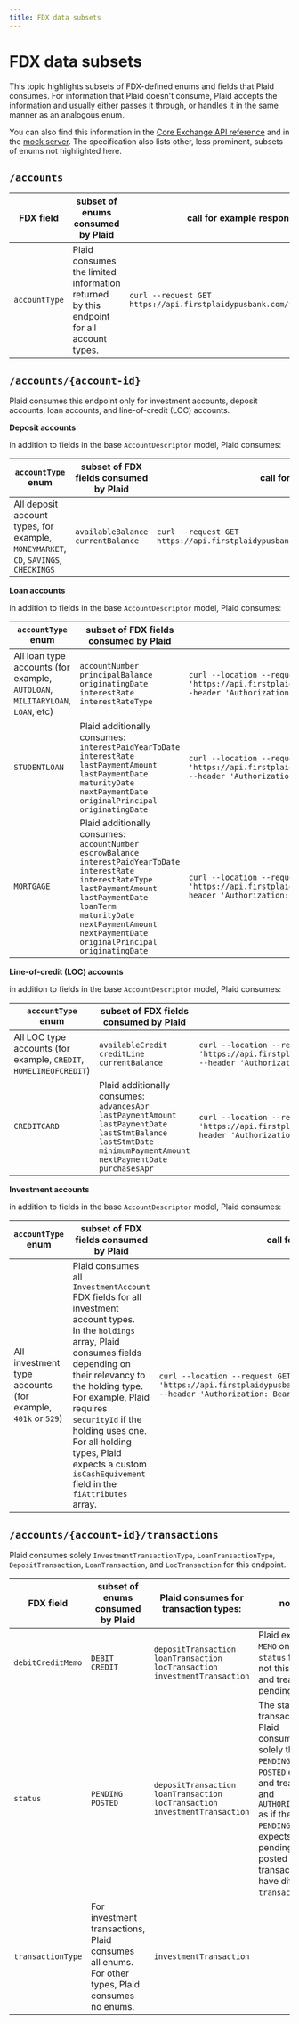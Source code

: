 ```yaml
---
title: FDX data subsets
---
```


# FDX data subsets

This topic highlights subsets of FDX-defined enums and fields that Plaid consumes. For information that Plaid doesn't consume, Plaid accepts the information and usually either passes it through, or handles it in the same manner as an analogous enum.

You can also find this information in the [Core Exchange API reference](/api-versions) and in the [mock server](/example). The specification also lists other, less prominent, subsets of enums not highlighted here.


## `/accounts`

| FDX field     | subset of enums consumed by Plaid                            | call for example response                                             |
| ------------- | ------------------------------------------------------------ | ------------------------------------------------------------ |
| `accountType` | Plaid consumes the limited information returned by this endpoint for all account types. | `curl --request GET https://api.firstplaidypusbank.com/fdx/v5/accounts` |



## `/accounts/{account-id}`

Plaid consumes this endpoint only for investment accounts, deposit accounts, loan accounts, and line-of-credit (LOC) accounts.

**Deposit accounts**

in addition to fields in the base `AccountDescriptor` model, Plaid consumes:

| `accountType` enum         | subset of FDX fields consumed by Plaid       | call for example response |
| -------------------------- | -------------------------------------------- | ---- |
| All deposit account types, for example, `MONEYMARKET`, `CD`, `SAVINGS`, `CHECKINGS` | `availableBalance`<br/>`currentBalance`<br/> | `curl --request GET https://api.firstplaidypusbank.com/fdx/v5/accounts/deposit_01_checking` |

**Loan accounts**

in addition to fields in the base `AccountDescriptor` model, Plaid consumes:

| `accountType` enum                                           | subset of FDX fields consumed by Plaid                       | call for example response                                    |
| ------------------------------------------------------------ | ------------------------------------------------------------ | ------------------------------------------------------------ |
| All loan type accounts (for example, `AUTOLOAN`, `MILITARYLOAN`, `LOAN`, etc) | `accountNumber`<br/>`principalBalance`<br/>`originatingDate`<br/>`interestRate`<br/>`interestRateType` | `curl --location --request GET 'https://api.firstplaidypusbank.com/fdx/v5/accounts/loan_03_autoloan'  --header 'Authorization: Bearer 000000000001'` |
| `STUDENTLOAN`                                                | Plaid additionally consumes: <br/>        `interestPaidYearToDate`<br/>         `interestRate`<br/>         `lastPaymentAmount`    <br/>         `lastPaymentDate`<br/>         `maturityDate`<br/>         `nextPaymentDate`<br/>         `originalPrincipal`<br/>         `originatingDate` | `curl --location --request GET 'https://api.firstplaidypusbank.com/fdx/v5/accounts/loan_01_studentloan' --header 'Authorization: Bearer 000000000001'` |
| `MORTGAGE`                                                   | Plaid additionally consumes:<br/>         `accountNumber`<br/>         `escrowBalance`<br/>         `interestPaidYearToDate`<br/>         `interestRate`<br/>         `interestRateType`<br/>         `lastPaymentAmount`<br/>         `lastPaymentDate`<br/>         `loanTerm`<br/>         `maturityDate`<br/>         `nextPaymentAmount`<br/>         `nextPaymentDate`<br/>         `originalPrincipal`<br/>         `originatingDate` | `curl --location --request GET 'https://api.firstplaidypusbank.com/fdx/v5/accounts/loan_02_mortgage' --header 'Authorization: Bearer 000000000001'` |

**Line-of-credit (LOC) accounts**

in addition to fields in the base `AccountDescriptor` model, Plaid consumes:

| `accountType` enum                                           | subset of FDX fields consumed by Plaid                       | call for example response                                             |
| ------------------------------------------------------------ | ------------------------------------------------------------ | ------------------------------------------------------------ |
| All LOC type accounts (for example, `CREDIT`, `HOMELINEOFCREDIT`) | `availableCredit`<br/>         `creditLine`<br/>         `currentBalance` | `curl --location --request GET 'https://api.firstplaidypusbank.com/fdx/v5/accounts/loc_02_homelineofcredit' --header 'Authorization: Bearer 000000000001'` |
| `CREDITCARD`                                                 | Plaid additionally consumes:<br/>         `advancesApr`<br/>         `lastPaymentAmount`<br/>         `lastPaymentDate`<br/>         `lastStmtBalance`<br/>         `lastStmtDate`<br/>         `minimumPaymentAmount`<br/>         `nextPaymentDate`<br/>         `purchasesApr` | `curl --location --request GET 'https://api.firstplaidypusbank.com/fdx/v5/accounts/loc_01_creditcard' --header 'Authorization: Bearer 000000000001'` |



**Investment accounts**

in addition to fields in the base `AccountDescriptor` model, Plaid consumes:

| `accountType` enum                                          | subset of FDX fields consumed by Plaid                       | call for example response                                    |
| ----------------------------------------------------------- | ------------------------------------------------------------ | ------------------------------------------------------------ |
| All investment type accounts (for example, `401k` or `529`) | Plaid consumes all `InvestmentAccount` FDX fields for all investment account types. <br/>In the `holdings` array, Plaid consumes fields depending on their relevancy to the holding type. For example, Plaid requires `securityId` if the holding uses one. For all holding types, Plaid expects a custom `isCashEquivement` field in the `fiAttributes` array. | `curl --location --request GET 'https://api.firstplaidypusbank.com/fdx/v5/accounts/investment_01_trust' --header 'Authorization: Bearer 000000000001'` |




## `/accounts/{account-id}/transactions`

Plaid consumes solely `InvestmentTransactionType`, `LoanTransactionType`, `DepositTransaction`, `LoanTransaction`, and `LocTransaction` for this endpoint.

| FDX field         | subset of enums consumed by Plaid                            | Plaid consumes for  transaction types:                       | notes                                                        | call for example response                                             |
| ----------------- | ------------------------------------------------------------ | ------------------------------------------------------------ | ------------------------------------------------------------ | ------------------------------------------------------------ |
| `debitCreditMemo` | `DEBIT`<br/>`CREDIT`                                         | `depositTransaction`<br/>`loanTransaction`<br/>`locTransaction`<br/>`investmentTransaction` | Plaid expects `MEMO` on the `status` field, not this field, and treats it as pending. |                                                              |
| `status`          | `PENDING`<br/>`POSTED`                                       | `depositTransaction`<br/>`loanTransaction`<br/>`locTransaction`<br/>`investmentTransaction` | The status of a transaction. Plaid consumes solely the `PENDING` and `POSTED` enums, and treats `MEMO` and `AUTHORIZATION` as if they were `PENDING`. Plaid expects that pending and posted transactions have different `transactionIds`. |                                                              |
| `transactionType` | For investment transactions, Plaid consumes all enums. For other types, Plaid consumes no enums.  | `investmentTransaction`           |  |                                                              |
